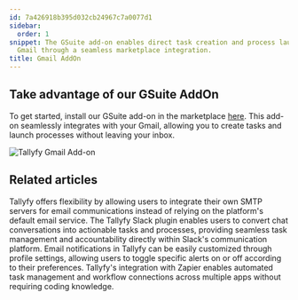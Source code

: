 ```yaml
---
id: 7a426918b395d032cb24967c7a0077d1
sidebar:
  order: 1
snippet: The GSuite add-on enables direct task creation and process launching from
  Gmail through a seamless marketplace integration.
title: Gmail AddOn
---
```


## Take advantage of our GSuite AddOn

To get started, install our GSuite add-on in the marketplace [here](https://gsuite.google.com/marketplace/app/tallyfy/671710262095). This add-on seamlessly integrates with your Gmail, allowing you to create tasks and launch processes without leaving your inbox.

![Tallyfy Gmail Add-on](https://screenshots.tallyfy.com/file-orF3UnYz5p.png)


## Related articles
<CardGrid>
<LinkTitleCard header="<b>Integrations > Email and SMTP</b>" href="/products/pro/integrations/email/" > Tallyfy offers flexibility by allowing users to integrate their own SMTP servers for email communications instead of relying on the platform's default email service. </LinkTitleCard>
<LinkTitleCard header="<b>Integrations > Slack</b>" href="/products/pro/integrations/slack/" > The Tallyfy Slack plugin enables users to convert chat conversations into actionable tasks and processes, providing seamless task management and accountability directly within Slack's communication platform. </LinkTitleCard>
<LinkTitleCard header="<b>Personal Settings > Manage Email Notifications</b>" href="/products/pro/settings/personal-settings/how-can-i-manage-email-notifications-in-tallyfy/" > Email notifications in Tallyfy can be easily customized through profile settings, allowing users to toggle specific alerts on or off according to their preferences. </LinkTitleCard>
<LinkTitleCard header="<b>Middleware > Zapier</b>" href="/products/pro/integrations/middleware/zapier/" > Tallyfy's integration with Zapier enables automated task management and workflow connections across multiple apps without requiring coding knowledge. </LinkTitleCard>
</CardGrid>
